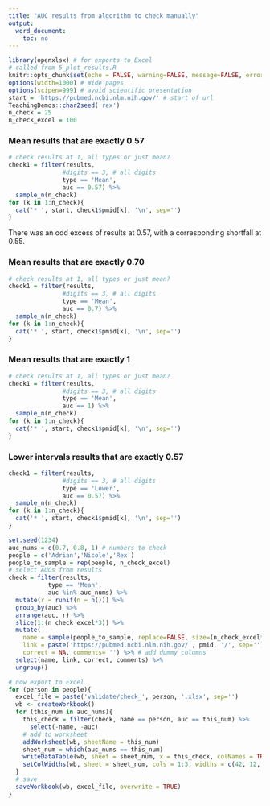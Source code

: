 ```yaml
---
title: "AUC results from algorithm to check manually"
output: 
  word_document:
    toc: no
---
```


```r
library(openxlsx) # for exports to Excel
# called from 5_plot_results.R
knitr::opts_chunk$set(echo = FALSE, warning=FALSE, message=FALSE, error=FALSE, comment='', dpi=400)
options(width=1000) # Wide pages
options(scipen=999) # avoid scientific presentation
start = 'https://pubmed.ncbi.nlm.nih.gov/' # start of url
TeachingDemos::char2seed('rex')
n_check = 25
n_check_excel = 100
```


### Mean results that are exactly 0.57


```r
# check results at 1, all types or just mean?
check1 = filter(results, 
               #digits == 3, # all digits
               type == 'Mean',
               auc == 0.57) %>%
  sample_n(n_check)
for (k in 1:n_check){
  cat('* ', start, check1$pmid[k], '\n', sep='')
}  
```

There was an odd excess of results at 0.57, with a corresponding shortfall at 0.55.


### Mean results that are exactly 0.70


```r
# check results at 1, all types or just mean?
check1 = filter(results, 
               #digits == 3, # all digits
               type == 'Mean',
               auc == 0.7) %>%
  sample_n(n_check)
for (k in 1:n_check){
  cat('* ', start, check1$pmid[k], '\n', sep='')
}  
```



### Mean results that are exactly 1


```r
# check results at 1, all types or just mean?
check1 = filter(results, 
               #digits == 3, # all digits
               type == 'Mean',
               auc == 1) %>%
  sample_n(n_check)
for (k in 1:n_check){
  cat('* ', start, check1$pmid[k], '\n', sep='')
}  
```

### Lower intervals results that are exactly 0.57

```r
check1 = filter(results, 
               #digits == 3, # all digits
               type == 'Lower',
               auc == 0.57) %>%
  sample_n(n_check)
for (k in 1:n_check){
  cat('* ', start, check1$pmid[k], '\n', sep='')
}  
```

```r
set.seed(1234)
auc_nums = c(0.7, 0.8, 1) # numbers to check
people = c('Adrian','Nicole','Rex')
people_to_sample = rep(people, n_check_excel)
# select AUCs from results
check = filter(results, 
           type == 'Mean',
           auc %in% auc_nums) %>%
  mutate(r = runif(n = n())) %>%
  group_by(auc) %>%
  arrange(auc, r) %>%
  slice(1:(n_check_excel*3)) %>%
  mutate(
    name = sample(people_to_sample, replace=FALSE, size=(n_check_excel*3)),
    link = paste('https://pubmed.ncbi.nlm.nih.gov/', pmid, '/', sep=''), 
    correct = NA, comments= '') %>% # add dummy columns 
  select(name, link, correct, comments) %>%
  ungroup()

# now export to Excel
for (person in people){
  excel_file = paste('validate/check_', person, '.xlsx', sep='')
  wb <- createWorkbook()
  for (this_num in auc_nums){
    this_check = filter(check, name == person, auc == this_num) %>%
      select(-name, -auc)
    # add to worksheet
    addWorksheet(wb, sheetName = this_num)
    sheet_num = which(auc_nums == this_num)
    writeDataTable(wb, sheet = sheet_num, x = this_check, colNames = TRUE, rowNames = FALSE)
    setColWidths(wb, sheet = sheet_num, cols = 1:3, widths = c(42, 12, 12))
  }
  # save
  saveWorkbook(wb, excel_file, overwrite = TRUE) 
}
```